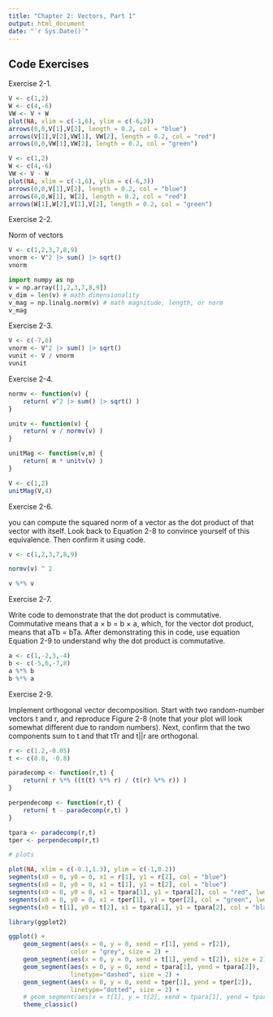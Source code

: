 ```yaml
---
title: "Chapter 2: Vectors, Part 1"
output: html_document
date: "`r Sys.Date()`"
---
```


## Code Exercises

Exercise 2-1.

```r
V <- c(1,2)
W <- c(4,-6)
VW <- V + W
plot(NA, xlim = c(-1,6), ylim = c(-6,3))
arrows(0,0,V[1],V[2], length = 0.2, col = "blue")
arrows(V[1],V[2],VW[1], VW[2], length = 0.2, col = "red")
arrows(0,0,VW[1],VW[2], length = 0.2, col = "green")
```

```r
V <- c(1,2)
W <- c(4,-6)
VW <- V - W
plot(NA, xlim = c(-1,6), ylim = c(-6,3))
arrows(0,0,V[1],V[2], length = 0.2, col = "blue")
arrows(0,0,W[1], W[2], length = 0.2, col = "red")
arrows(W[1],W[2],V[1],V[2], length = 0.2, col = "green")
```

Exercise 2-2.

Norm of vectors

```r
V <- c(1,2,3,7,8,9)
vnorm <- V^2 |> sum() |> sqrt()
vnorm
```

```python
import numpy as np
v = np.array([1,2,3,7,8,9])
v_dim = len(v) # math dimensionality
v_mag = np.linalg.norm(v) # math magnitude, length, or norm
v_mag
```

Exercise 2-3.

```r
V <- c(-7,6)
vnorm <- V^2 |> sum() |> sqrt()
vunit <- V / vnorm
vunit
```

Exercise 2-4.

```r
normv <- function(v) {
    return( v^2 |> sum() |> sqrt() )
}

unitv <- function(v) {
    return( v / normv(v) )
}

unitMag <- function(v,m) {
    return( m * unitv(v) )
}

V <- c(1,2)
unitMag(V,4)
```

Exercise 2-6.

you can compute the squared norm of a vector as the dot product of that vector with itself. Look back to Equation 2-8 to convince yourself of this equivalence. Then confirm it using code.

```r
v <- c(1,2,3,7,8,9)

normv(v) ^ 2

v %*% v
```

Exercise 2-7.

Write code to demonstrate that the dot product is commutative. Commutative means that a × b = b × a, which, for the vector dot product, means that aTb = bTa. After demonstrating this in code, use equation Equation 2-9 to understand why the dot product is commutative.

```r
a <- c(1,-2,3,-4)
b <- c(-5,6,-7,8)
a %*% b
b %*% a
```

Exercise 2-9.

Implement orthogonal vector decomposition. Start with two random-number vectors t and r, and reproduce Figure 2-8 (note that your plot will look somewhat different due to random numbers). Next, confirm that the two components sum to t and that tTr and t\|\|r are orthogonal.

```r
r <- c(1.2,-0.05)
t <- c(0.8, -0.8)

paradecomp <- function(r,t) {
    return( r %*% ((t(t) %*% r) / (t(r) %*% r)) )
}

perpendecomp <- function(r,t) {
    return( t - paradecomp(r,t) )
}

tpara <- paradecomp(r,t)
tper <- perpendecomp(r,t)

# plots

plot(NA, xlim = c(-0.1,1.3), ylim = c(-1,0.2))
segments(x0 = 0, y0 = 0, x1 = r[1], y1 = r[2], col = "blue")
segments(x0 = 0, y0 = 0, x1 = t[1], y1 = t[2], col = "blue")
segments(x0 = 0, y0 = 0, x1 = tpara[1], y1 = tpara[2], col = "red", lwd = 5)
segments(x0 = 0, y0 = 0, x1 = tper[1], y1 = tper[2], col = "green", lwd = 5)
segments(x0 = t[1], y0 = t[2], x1 = tpara[1], y1 = tpara[2], col = "black", lwd = 5)
```

```r
library(ggplot2)
```

```r
ggplot() +
    geom_segment(aes(x = 0, y = 0, xend = r[1], yend = r[2]), 
                 color = "grey", size = 2) +
    geom_segment(aes(x = 0, y = 0, xend = t[1], yend = t[2]), size = 2) +
    geom_segment(aes(x = 0, y = 0, xend = tpara[1], yend = tpara[2]), 
                 linetype="dashed", size = 2) +
    geom_segment(aes(x = 0, y = 0, xend = tper[1], yend = tper[2]), 
                 linetype="dotted", size = 2) +
    # geom_segment(aes(x = t[1], y = t[2], xend = tpara[1], yend = tpara[2]), a = 0.5) +
    theme_classic()
```

